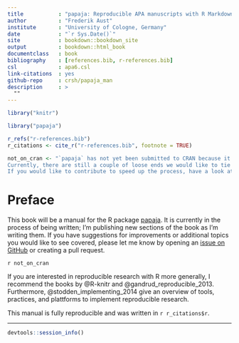 ```yaml
--- 
title           : "papaja: Reproducible APA manuscripts with R Markdown"
author          : "Frederik Aust"
institute       : "University of Cologne, Germany"
date            : "`r Sys.Date()`"
site            : bookdown::bookdown_site
output          : bookdown::html_book
documentclass   : book
bibliography    : [references.bib, r-references.bib]
csl             : apa6.csl
link-citations  : yes
github-repo     : crsh/papaja_man
description     : >
  ""
---
```


```r
library("knitr")

library("papaja")
```

```r
r_refs("r-references.bib")
r_citations <- cite_r("r-references.bib", footnote = TRUE)
```

```r
not_on_cran <- "`papaja` has not yet been submitted to CRAN because it is under active development.
Currently, there are still a couple of loose ends we would like to tie up before we release the package to a larger audience.
If you would like to contribute to speed up the process, have a look at the chapters [Limitations] and [Future directions]."
```



# Preface {-}

This book will be a manual for the R package [papaja](https://github.com/crsh/papaja).
It is currently in the process of being written; I'm publishing new sections of the book as I'm writing them.
If you have suggestions for improvements or additional topics you would like to see covered, please let me know by opening an [issue on GitHub](https://github.com/crsh/papaja_man/issues) or creating a pull request.

`r not_on_cran`

If you are interested in reproducible research with R more generally, I recommend the books by @R-knitr and @gandrud_reproducible_2013.
Furthermore, @stodden_implementing_2014 give an overview of tools, practices, and plattforms to implement reproducible research.

This manual is fully reproducible and was written in `r r_citations$r`.

---

```r
devtools::session_info()
```


